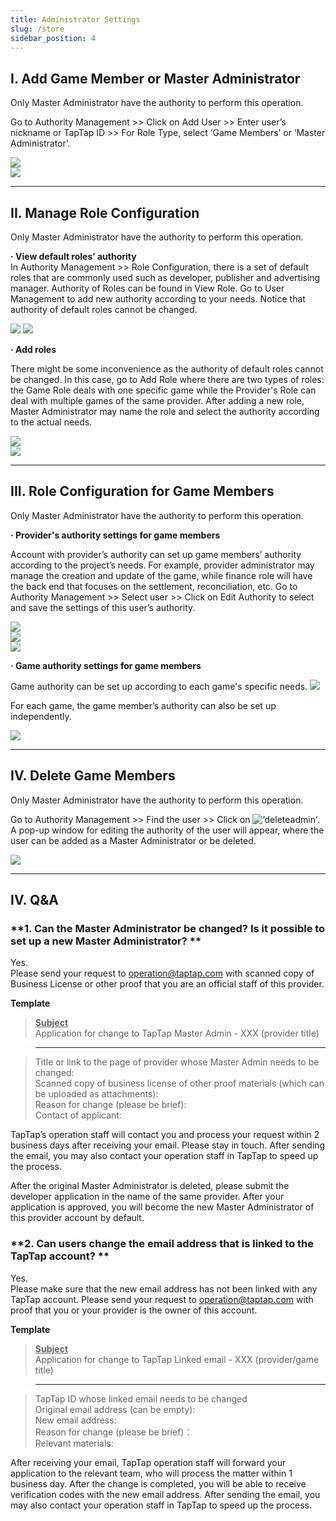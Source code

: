 ```yaml
---
title: Administrator Settings
slug: /store
sidebar_position: 4
---
```


## I. Add Game Member or Master Administrator  
Only Master Administrator have the authority to perform this operation.  

Go to <Blue>Authority Management</Blue> >> Click on <Blue>Add User</Blue> >> Enter user’s nickname or TapTap ID >> For Role Type, select ‘Game Members’ or ‘Master Administrator’.

![](https://img.tapimg.com/market/images/8740a095dfa629333b54b69ef3208d6c.png)    
![](https://img.tapimg.com/market/images/cb26707a3583baa4c87ce85376b13dac.png)

---

## **II. Manage Role Configuration**  
Only Master Administrator have the authority to perform this operation.  

**· View default roles’ authority**  
In <Blue>Authority Management</Blue> >> <Blue>Role Configuration</Blue>, there is a set of default roles that are commonly used such as developer, publisher and advertising manager. Authority of <Blue>Roles</Blue> can be found in <Blue>View Role</Blue>. Go to <Blue>User Management</Blue> to add new authority according to your needs. Notice that authority of default roles cannot be changed.

![](/img/a08674151cb066ee2866a9e482d983bb.png)
![](/img/3caca6221805097762bf8f82a1c59e90.png)    

**· Add roles**  

There might be some inconvenience as the authority of default roles cannot be changed. In this case, go to <Blue>Add Role</Blue> where there are two types of roles: the <Blue>Game Role</Blue> deals with one specific game while the <Blue>Provider's Role</Blue> can deal with multiple games of the same provider. After adding a new role, Master Administrator may name the role and select the authority according to the actual needs.

![](https://img.tapimg.com/market/images/59abef3579a3ee897c9fb8bb653c6d9e.png)    
![](https://img.tapimg.com/market/images/3f9924fd4c07d2c6b07bbcccaad89ae1.png)    

---

## III. Role Configuration for Game Members  

Only Master Administrator have the authority to perform this operation.  

**· Provider's authority settings for game members**  

Account with  provider’s authority can set up game members’ authority according to the project’s needs. For example, provider administrator may manage the creation and update of the game, while finance role will have the back end that focuses on the settlement, reconciliation, etc. Go to <Blue>Authority Management</Blue> >> Select user >> Click on <Blue>Edit Authority</Blue> to select and save the settings of this user’s authority.

![](https://img.tapimg.com/market/images/fd1afa18eab4de7408c822c3139e8da6.png)    
![](https://img.tapimg.com/market/images/3f9924fd4c07d2c6b07bbcccaad89ae1.png)    
![](https://img.tapimg.com/market/images/51e5dbf831339c52cf19804e6f65d7f8.png)    

**· Game authority settings for game members**  

Game authority can be set up according to each game's specific needs. ![](https://img.tapimg.com/market/images/1a6f9539de14725bd890683c0f284907.png)    

For each game, the game member’s authority can also be set up independently.

![](https://img.tapimg.com/market/images/b786c96642e9c580ba9aee56cb70d305.png)    

---

## IV. Delete Game Members  
Only Master Administrator have the authority to perform this operation.  

Go to <Blue>Authority Management</Blue> >> Find the user >> Click on ![‘deleteadmin’](https://img.tapimg.com/market/images/2e5c836549d866d6d44036d158095cbb.png). A pop-up window for editing the authority of the user will appear, where the user can be added as a Master Administrator or be deleted.

![](https://img.tapimg.com/market/images/7bdc953c043659f68a1045d5435786ec.png)      

---

## **IV. Q&A**  

### **1\. Can the Master Administrator be changed?  Is it possible to set up a new Master Administrator? **  
Yes.  
Please send your request to  [operation@taptap.com](mailto:operation@taptap.com) with scanned copy of Business License or other proof that you are an official staff of this provider.

**Template**  

> **<u>Subject</u>**  
> Application for change to TapTap Master Admin - XXX (provider title)

> ---  

> Title or link to the page of provider whose Master Admin needs to be changed:  
> Scanned copy of business license of other proof materials <Gray>(which can be uploaded as attachments)</Gray>:  
> Reason for change<Gray> (please be brief)</Gray>:  
> Contact of applicant:  

TapTap’s operation staff will contact you and process your request within 2 business days after receiving your email. Please stay in touch. After sending the email, you may also contact your operation staff in TapTap to speed up the process.  

After the original Master Administrator is deleted, please submit the developer application in the name of the same provider. After your application is approved, you will become the new Master Administrator of this provider account by default.  
   

### **2\. Can users change the email address that is linked to the TapTap account? **  
Yes.  
Please make sure that the new email address has not been linked with any TapTap account. Please send your request to  [operation@taptap.com](mailto:operation@taptap.com) with proof that you or your provider is the owner of this account.  

**Template**  

> **<u>Subject</u>**  
> Application for change to TapTap Linked email - XXX (provider/game title)

> ---  

> TapTap ID whose linked email needs to be changed  
> Original email address <Gray>(can be empty)</Gray>:  
> New email address:  
> Reason for change<Gray> (please be brief)</Gray>：  
> Relevant materials:  

After receiving your email, TapTap operation staff will forward your application to the relevant team, who will process the matter within 1 business day. After the change is completed, you will be able to receive verification codes with the new email address. After sending the email, you may also contact your operation staff in TapTap to speed up the process.  
   
